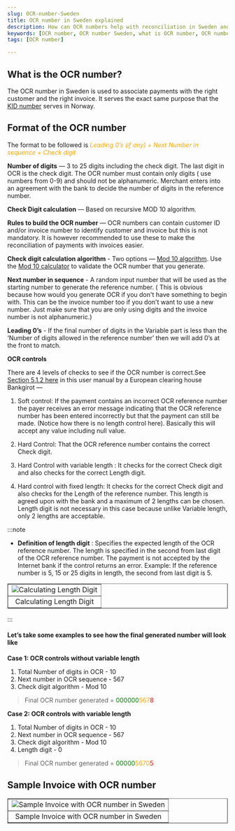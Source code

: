 ```yaml
---
slug: OCR-number-Sweden
title: OCR number in Sweden explained
description: How can OCR numbers help with reconciliation in Sweden and how you can generate them. Learn what OCR numbers are, why they're important, and how to generate them for your business transactions in Sweden.
keywords: [OCR number, OCR number Sweden, what is OCR number, OCR number for businesses, OCR number explained, OCR number generation, OCR number importance, OCR number for transactions, Sweden payment system, Swedish banking system]
tags: [OCR number]

---
```



## What is the OCR number?

The OCR number in Sweden is used to associate payments with the right customer and the right invoice. It serves the exact same purpose that the [KID number](https://lookuptax.com/docs/explainers/KID-number-Norway-kundeidentifikasjon) serves in Norway.


## Format of the OCR number

The format to be followed is *<font color="orange">Leading 0’s (if any) + Next Number in sequence + Check digit</font>*

**Number of digits** — 3 to 25 digits including the check digit. The last digit in OCR is the check digit. The OCR number must contain only digits ( use numbers from 0-9) and should not be alphanumeric. Merchant enters into an agreement with the bank to decide the number of digits in the reference number. 

**Check Digit calculation** — Based on recursive MOD 10 algorithm.

**Rules to build the OCR number** — OCR numbers can contain customer ID and/or invoice number to identify customer and invoice but this is not mandatory. It is however recommended to use these to make the reconciliation of payments with invoices easier.


**Check digit calculation algorithm** - Two options — <a href="https://en.wikipedia.org/wiki/Luhn_algorithm" target="_blank">Mod 10 algorithm</a>. Use the <a href="https://simplycalc.com/luhn-calculate.php" target="_blank">Mod 10 calculator</a> to validate the OCR number that you generate.

**Next number in sequence** - A random input number that will be used as the starting number to generate the reference number. ( This is obvious because how would you generate OCR if you don't have something to begin with. This can be the invoice number too if you don't want to use a new number. Just make sure that you are only using digits and the invoice number is not alphanumeric.)

**Leading 0’s** - If the final number of digits in the Variable part is less than the ‘Number of digits allowed in the reference number’ then we will add 0’s at the front to match. 

**OCR controls**

There are 4 levels of checks to see if the OCR number is correct.See [Section 5.1.2 here](https://www.bankgirot.se/globalassets/dokument/anvandarmanualer/bankgiroreceivables_bankgiroinbetalningar_usermanaual_en.pdf) in this user manual by a European clearing house Bankgirot —

1. Soft control: If the payment contains an incorrect OCR reference number the payer receives an error message indicating that the OCR reference number has been entered incorrectly but that the payment can still be made. (Notice how there is no length control here). Basically this will accept any value including null value.

2. Hard Control: That the OCR reference number contains the correct Check digit.

3. Hard Control with variable length : It checks for the correct Check digit and also checks for the correct Length digit.
 
4. Hard control with fixed length: It checks for the correct Check digit and also checks for the Length of the reference number. This length is agreed upon with the bank and a maximum of 2 lengths can be chosen. Length digit is not necessary in this case because unlike Variable length, only 2 lengths are acceptable. 

:::note

* **Definition of length digit** : Specifies the expected length of the OCR reference number. The length is specified in the second from last digit of the OCR reference number. The payment is not accepted by the Internet bank if the control returns an error. Example: If the reference number is 5, 15 or 25 digits in length, the second from last digit is 5.

<table align="center" border="1px" border-color="#dedede"><tr><td>
  <img src="/docs/img/OCRLenghtDigit.png" alt="Calculating Length Digit"/>
  </td></tr>
  <tr><td align="center">Calculating Length Digit</td></tr>
</table>

:::

#### Let’s take some examples to see how the final generated number will look like

**Case 1: OCR controls without variable length**

1. Total Number of digits in OCR - 10
2. Next number in OCR sequence - 567
3. Check digit algorithm - Mod 10

> Final OCR number generated = <font color="green">000000</font><font color="orange">567</font><font color="red">8</font> 


**Case 2: OCR controls with variable length**

1. Total Number of digits in OCR - 10
2. Next number in OCR sequence - 567
3. Check digit algorithm - Mod 10
4. Length digit - 0

> Final OCR number generated = <font color="green">00000</font><font color="orange">5670</font><font color="red">5</font> 

## Sample Invoice with OCR number
<table align="center" border="1px" border-color="#dedede"><tr><td>
  <img src="/docs/img/faktura-ocr-invoice-sweden.png" alt="Sample Invoice with OCR number in Sweden"/>
  </td></tr>
  <tr><td align="center">Sample Invoice with OCR number in Sweden</td></tr>
</table>





